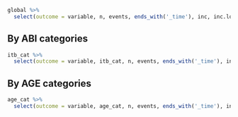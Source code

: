 

```r
global %>%
  select(outcome = variable, n, events, ends_with('_time'), inc, inc.lo, inc.hi)
```

## By ABI categories

```r
itb_cat %>%
  select(outcome = variable, itb_cat, n, events, ends_with('_time'), inc, inc.lo, inc.hi)
```

## By AGE categories

```r
age_cat %>%
  select(outcome = variable, age_cat, n, events, ends_with('_time'), inc, inc.lo, inc.hi)
```

